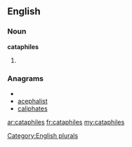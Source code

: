 ==English==

===Noun===
'''cataphiles'''

# {{plural of|[[cataphile]]}}

===Anagrams===
* {{alphagram|aacehilpst}}
* [[acephalist#English|acephalist]]
* [[caliphates#English|caliphates]]


[[Category:English plurals]]

[[ar:cataphiles]]
[[fr:cataphiles]]
[[my:cataphiles]]